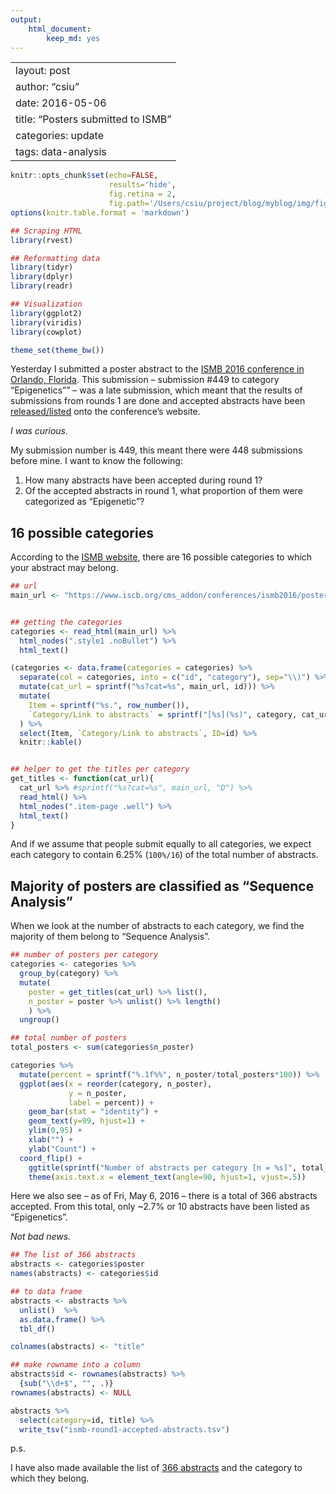 ```yaml
---
output:
    html_document:
        keep_md: yes
---
```

---
layout: post
author: "csiu"
date: 2016-05-06
title: "Posters submitted to ISMB"
categories: update
tags: data-analysis
---
```r
knitr::opts_chunk$set(echo=FALSE,
                      results='hide',
                      fig.retina = 2,
                      fig.path='/Users/csiu/project/blog/myblog/img/figure/2016-05-06/')
options(knitr.table.format = 'markdown')
```

```r
## Scraping HTML
library(rvest)

## Reformatting data
library(tidyr)
library(dplyr)
library(readr)

## Visualization
library(ggplot2)
library(viridis)
library(cowplot)

theme_set(theme_bw())
```

Yesterday I submitted a poster abstract to the [ISMB 2016 conference in Orlando, Florida](https://www.iscb.org/ismb2016). This submission -- submission #449 to category "Epigenetics"" -- was a late submission, which meant that the results of submissions from rounds 1 are done and accepted abstracts have been [released/listed](https://www.iscb.org/cms_addon/conferences/ismb2016/posterlist.php) onto the conference’s website.

*I was curious.*

My submission number is 449, this meant there were 448 submissions before mine. I want to know the following:

1. How many abstracts have been accepted during round 1?
2. Of the accepted abstracts in round 1, what proportion of them were categorized as "Epigenetic"?

## 16 possible categories

According to the [ISMB website](https://www.iscb.org/cms_addon/conferences/ismb2016/posterlist.php), there are 16 possible categories to which your abstract may belong.

```r
## url
main_url <- "https://www.iscb.org/cms_addon/conferences/ismb2016/posterlist.php"


## getting the categories
categories <- read_html(main_url) %>% 
  html_nodes(".style1 .noBullet") %>% 
  html_text() 

(categories <- data.frame(categories = categories) %>%
  separate(col = categories, into = c("id", "category"), sep="\\)") %>%
  mutate(cat_url = sprintf("%s?cat=%s", main_url, id))) %>%
  mutate(
    Item = sprintf("%s.", row_number()),
    `Category/Link to abstracts` = sprintf("[%s](%s)", category, cat_url)
  ) %>%
  select(Item, `Category/Link to abstracts`, ID=id) %>%
  knitr::kable()


## helper to get the titles per category
get_titles <- function(cat_url){
  cat_url %>% #sprintf("%s?cat=%s", main_url, "D") %>%
  read_html() %>%
  html_nodes(".item-page .well") %>%
  html_text()
}
```

And if we assume that people submit equally to all categories, we expect each category to contain 6.25% (`100%/16`) of the total number of abstracts.

## Majority of posters are classified as "Sequence Analysis"

When we look at the number of abstracts to each category, we find the majority of them belong to "Sequence Analysis".

```r
## number of posters per category
categories <- categories %>% 
  group_by(category) %>%
  mutate(
    poster = get_titles(cat_url) %>% list(),
    n_poster = poster %>% unlist() %>% length()
    ) %>% 
  ungroup()

## total number of posters
total_posters <- sum(categories$n_poster)
```

```r
categories %>%
  mutate(percent = sprintf("%.1f%%", n_poster/total_posters*100)) %>%
  ggplot(aes(x = reorder(category, n_poster),
             y = n_poster,
             label = percent)) +
    geom_bar(stat = "identity") +
    geom_text(y=99, hjust=1) +
    ylim(0,95) +
    xlab("") +
    ylab("Count") +
  coord_flip() +
    ggtitle(sprintf("Number of abstracts per category [n = %s]", total_posters)) +
    theme(axis.text.x = element_text(angle=90, hjust=1, vjust=.5))
```

Here we also see -- as of Fri, May 6, 2016 -- there is a total of 366 abstracts accepted. From this total, only ~2.7% or 10 abstracts have been listed as "Epigenetics". 

*Not bad news.*

```r
## The list of 366 abstracts
abstracts <- categories$poster
names(abstracts) <- categories$id

## to data frame
abstracts <- abstracts %>% 
  unlist()  %>% 
  as.data.frame() %>% 
  tbl_df()

colnames(abstracts) <- "title"

## make rowname into a column
abstracts$id <- rownames(abstracts) %>% 
  {sub("\\d+$", "", .)}
rownames(abstracts) <- NULL

abstracts %>% 
  select(category=id, title) %>%
  write_tsv("ismb-round1-accepted-abstracts.tsv")
```

p.s.

I have also made available the list of [366 abstracts](https://gist.github.com/csiu/b61c628478cfb57e2e7da91be7f88446) and the category to which they belong.